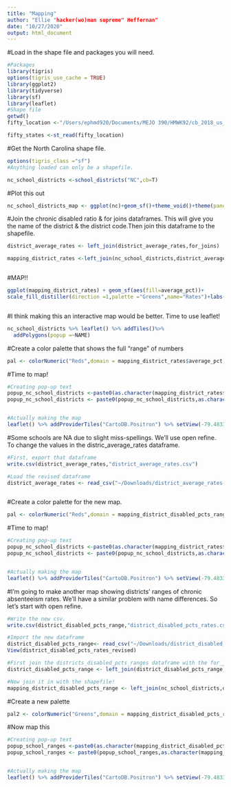 ```yaml
---
title: "Mapping"
author: "Ellie "hacker(wo)man supreme" Heffernan"
date: "10/27/2020"
output: html_document
---
```

#Load in the shape file and packages you will need.  
```r

#Packages
library(tigris)
options(tigris_use_cache = TRUE)
library(ggplot2)
library(tidyverse)
library(sf)
library(leaflet)
#Shape file 
getwd()
fifty_location <-"/Users/ephmd920/Documents/MEJO 390/HMWK92/cb_2018_us_state_20m/cb_2018_us_state_20m.shp"

fifty_states <-st_read(fifty_location)
```


#Get the North Carolina shape file. 
```r
options(tigris_class ="sf")
#Anything loaded can only be a shapefile. 

nc_school_districts <-school_districts("NC",cb=T)


```

#Plot this out
```r
nc_school_districts_map <- ggplot(nc)+geom_sf()+theme_void()+theme(panel.grid.major=element_line(color="transparent"))+labs(title="North Carolina school districts")
```


#Join the chronic disabled ratio & for joins dataframes. This will give you the name of the district & the district code.Then join this dataframe to the shapefile. 
```r
district_average_rates <- left_join(district_average_rates,for_joins)

mapping_district_rates <-left_join(nc_school_districts,district_average_rates,by=c("NAME"="district_name"))



```


#MAP!!
```r
ggplot(mapping_district_rates) + geom_sf(aes(fill=average_pct))+ 
scale_fill_distiller(direction =1,palette ="Greens",name="Rates")+labs(title="Average rates of chronic absenteeism",caption ="Source:North Carolina Department of Public Instruction")



```
#I think making this an interactive map would be better. Time to use leaflet!
```r
nc_school_districts %>% leaflet() %>% addTiles()%>%
  addPolygons(popup =~NAME)
```


#Create a color palette that shows the full "range" of numbers
```r
pal <- colorNumeric("Reds",domain = mapping_district_rates$average_pct)


```



#Time to map!
```r

#Creating pop-up text
popup_nc_school_districts <-paste0(as.character(mapping_district_rates$NAME), "</br>")
popup_nc_school_districts <- paste0(popup_nc_school_districts,as.character(str_sub(mapping_district_rates$average_pct),1,3))


#Actually making the map 
leaflet() %>% addProviderTiles("CartoDB.Positron") %>% setView(-79.483330,35.712046,zoom=6.5) %>% addPolygons(data=mapping_district_rates,fillColor = pal(mapping_district_rates$average_pct), fillOpacity = .7,weight = .2,smoothFactor = .2,popup = ~popup_nc_school_districts) %>% addLegend(pal = pal,values=mapping_district_rates$average_pct,position = "bottomright",title = "Average <br/> Rate of <br/> Chronic <br/> Absenteeism")
```


#Some schools are NA due to slight miss-spellings. We'll use open refine. To change the values in the distric_average_rates dataframe. 
```r
#First, export that dataframe 
write.csv(district_average_rates,"district_average_rates.csv")

#Load the revised dataframe
district_average_rates <- read_csv("~/Downloads/district_average_rates-csv.csv")



```



#Create a color palette for the new map. 
```r
pal <- colorNumeric("Reds",domain = mapping_district_disabled_pcts_range$average_pct)


```



#Time to map!
```r
#Creating pop-up text
popup_nc_school_districts <-paste0(as.character(mapping_district_rates$NAME), "</br>")
popup_nc_school_districts <- paste0(popup_nc_school_districts,as.character(str_sub(mapping_district_rates$average_pct),1,3))


#Actually making the map 
leaflet() %>% addProviderTiles("CartoDB.Positron") %>% setView(-79.483330,35.712046,zoom=6.5) %>% addPolygons(data=mapping_district_rates,fillColor = pal(mapping_district_rates$average_pct), fillOpacity = .7,weight = .2,smoothFactor = .2,popup = ~popup_nc_school_districts) %>% addLegend(pal = pal,values=mapping_district_rates$average_pct,position = "bottomright",title = "Average <br/> Rate of <br/> Chronic <br/> Absenteeism")
```


#I'm going to make another map showing districts' ranges of chronic absenteeism rates. We'll have a similar problem with name differences. So let's start with open refine.

```r
#Write the new csv. 
write.csv(district_disabled_pcts_range,"district_disabled_pcts_rates.csv")

#Import the new dataframe 
district_disabled_pcts_range<- read_csv("~/Downloads/district_disabled_pcts_rates-revised.csv")
View(district_disabled_pcts_rates_revised)

#First join the districts_disabled_pcts_ranges dataframe with the for_joins dataframe. This will let us see the names of districts instead of just numbers!
district_disabled_pcts_range <- left_join(district_disabled_pcts_range,for_joins)

#Now join it in with the shapefile!
mapping_district_disabled_pcts_range <- left_join(nc_school_districts,district_disabled_pcts_range,by=c("NAME"="district_name"))


```

#Create a new palette
```r
pal2 <- colorNumeric("Greens",domain = mapping_district_disabled_pcts_range$range)
```

#Now map this 
```r
#Creating pop-up text
popup_school_ranges <-paste0(as.character(mapping_district_disabled_pcts_range$NAME), "</br>")
popup_school_ranges <- paste0(popup_school_ranges,as.character(mapping_district_disabled_pcts_range$range))


#Actually making the map 
leaflet() %>% addProviderTiles("CartoDB.Positron") %>% setView(-79.483330,35.712046,zoom=6.5) %>% addPolygons(data=mapping_district_disabled_pcts_range,fillColor = pal2(mapping_district_disabled_pcts_range$range), fillOpacity = .7,weight = .2,smoothFactor = .2,popup = ~popup_school_ranges) %>% addLegend(pal = pal2,values=mapping_district_disabled_pcts_range$range,position = "bottomright",title = "Range of <br/> Rates of <br/> Chronic <br/> Absenteeism <br/> (Percentage Points)")
```



























































































